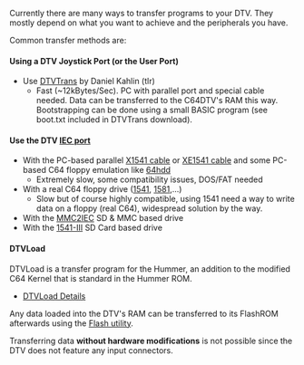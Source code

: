 Currently there are many ways to transfer programs to your DTV. They mostly depend on what you want to achieve and the peripherals you have.

Common transfer methods are:

====Using a DTV Joystick Port (or the User Port) ====
* Use [[DTVTrans]] by Daniel Kahlin (tlr)
** Fast (~12kBytes/Sec). PC with parallel port and special cable needed. Data can be transferred to the C64DTV's RAM this way. Bootstrapping can be done using a small BASIC program (see boot.txt included in DTVTrans download).

====Use the DTV [[IEC port]]====
* With the PC-based parallel [http://sta.c64.org/x1541.html X1541 cable] or [http://sta.c64.org/xe1541.html XE1541 cable] and some PC-based C64 floppy emulation like [http://www.64hdd.com/64hdd.html 64hdd] 
** Extremely slow, some compatibility issues, DOS/FAT needed
* With a real C64 floppy drive ([http://en.wikipedia.org/wiki/Commodore_1541 1541], [http://en.wikipedia.org/wiki/Commodore_1581 1581],...)
** Slow but of course highly compatible, using 1541 need a way to write data on a floppy (real C64), widespread solution by the way.
* With the [http://www.c64-wiki.com/index.php/MMC2IEC MMC2IEC] SD & MMC based drive 
* With the [http://www.c64-wiki.com/index.php/1541-III 1541-III] SD Card based drive

====DTVLoad====
DTVLoad is a transfer program for the Hummer, an addition to the modified C64 Kernel that is standard in the Hummer ROM.

* [[DTVLoad Details]]

Any data loaded into the DTV's RAM can be transferred to its FlashROM afterwards using the [[Flash utility]].

Transferring data '''without hardware modifications''' is not possible since the DTV does not feature any input connectors.